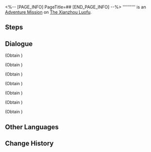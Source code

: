 <%-- [PAGE_INFO]
PageTitle=##
[END_PAGE_INFO] --%>
{{Stub|Dialogue.}}
{{Mission Infobox
|id            = 4040248
|title         = 
|image         = <!--Mission .png-->
|type          = Adventure
|event_name    = 
|chapter       = 
|requirements  = [[Trailblaze Mission]] ''[[Stars Spun, Prescience Sprung]]'' completed
|summary       = <!--official mission summary from Fate's Atlas-->
|characters    = Trailblazer
|startLocation = [[The Xianzhou Luofu]] - [[Aurum Alley]]
|world         = The Xianzhou Luofu
|area          = Aurum Alley
|prev          = 
|next          = 
|rewards       = 
}}
'''''''''' is an [[Adventure Mission]] on [[The Xianzhou Luofu]].

==Steps==


<!--
==Gameplay Notes==

--><!--
==Trial Character==

-->
==Dialogue==
{{Stub Dialogue}}

;(Obtain {{Item|Praise of High Morals|20|x=1}})

;(Obtain {{Item|Praise of High Morals|20|x=1}})

;(Obtain {{Item|Praise of High Morals|20|x=1}})

;(Obtain {{Item|Praise of High Morals|20|x=1}})

;(Obtain {{Item|Praise of High Morals|20|x=1}})

;(Obtain {{Item|Praise of High Morals|20|x=1}})

;(Obtain {{Item|Praise of High Morals|20|x=1}})
{{Dialogue End}}

==Other Languages==
{{Other Languages
|en   = 
|zhs  = 
|zht  = 
|ja   = 
|ko   = 
|es   = 
|fr   = 
|ru   = 
|th   = 
|vi   = 
|de   = 
|id   = 
|pt   = 
}}

==Change History==
{{Change History|1.3}}
